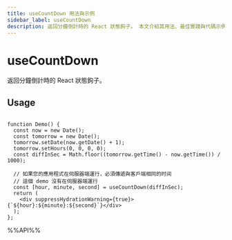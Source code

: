 ```yaml
---
title: useCountDown 用法與示例
sidebar_label: useCountDown
description: 返回分鐘倒計時的 React 狀態鉤子。 本文介紹其用法、最佳實踐與代碼示例。
---
```

# useCountDown

返回分鐘倒計時的 React 狀態鉤子。


## Usage

```tsx live

function Demo() {
  const now = new Date();
  const tomorrow = new Date();
  tomorrow.setDate(now.getDate() + 1);
  tomorrow.setHours(0, 0, 0, 0);
  const diffInSec = Math.floor((tomorrow.getTime() - now.getTime()) / 1000);

  // 如果您的應用程式在伺服器端運行，必須傳遞與客戶端相同的时间
  // 這個 demo 沒有在伺服器端運行
  const [hour, minute, second] = useCountDown(diffInSec);
  return (
    <div suppressHydrationWarning={true}>{`${hour}:${minute}:${second}`}</div>
  );
};

```

%%API%%